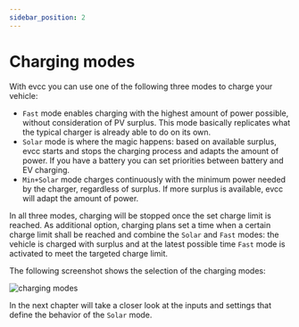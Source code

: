 ```yaml
---
sidebar_position: 2
---
```


# Charging modes

With evcc you can use one of the following three modes to charge your vehicle:

- `Fast` mode enables charging with the highest amount of power possible, without consideration of PV surplus. This mode basically replicates what the typical charger is already able to do on its own.
- `Solar` mode is where the magic happens: based on available surplus, evcc starts and stops the charging process and adapts the amount of power. If you have a battery you can set priorities between battery and EV charging.
- `Min+Solar` mode charges continuously with the minimum power needed by the charger, regardless of surplus. If more surplus is available, evcc will adapt the amount of power.

In all three modes, charging will be stopped once the set charge limit is reached. As additional option, charging plans set a time when a certain charge limit shall be reached and combine the `Solar` and `Fast` modes: the vehicle is charged with surplus and at the latest possible time `Fast` mode is activated to meet the targeted charge limit.

The following screenshot shows the selection of the charging modes:

![charging modes](img/screenshot-modes.png)

In the next chapter will take a closer look at the inputs and settings that define the behavior of the `Solar` mode.